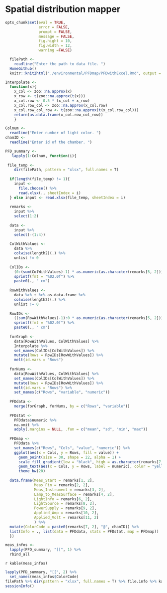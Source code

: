 Spatial distribution mapper
========================================================
```r
opts_chunk$set(eval = TRUE,
               error = FALSE,
               prompt = FALSE,
               message = FALSE,
               fig.hight = 10,
               fig.width = 12,
               warning =FALSE)
```

```r
  filePath <- 
    readline("Enter the path to data file. ") 
  HomeGithub()
  knitr::knit2html("./environmental/PFDmap/PFDwithExcel.Rmd", output = paste0(filePath, "/", chamID, "_PFD.html"))
```

```r
Interpolate <-
  function(x){
    x_col <- zoo::na.approx(x)
    x_row <- t(zoo::na.approx(t(x)))
    x_col.row <- 0.5 * (x_col + x_row)
    x_col.row_col <- zoo::na.approx(x_col.row)
    x_col.row_col_row <- t(zoo::na.approx(t(x_col.row_col)))
    return(as.data.frame(x_col.row_col_row))
    }
```

```r

Colnum <-
  readline("Enter number of light color. ")  
chamID <-
  readline("Enter id of the chamber. ") 

PFD_summary <-
   lapply(1:Colnum, function(i){
  
 file_temp <-
    dir(filePath, pattern = "xlsx", full.names = T)
  
  if(length(file_temp) != 1){
    input <-
      file.choose() %>%
      read.xlsx(., sheetIndex = i)
  } else input <- read.xlsx(file_temp, sheetIndex = i)
    
  remarks <-
    input %>%
    select(1:2)
  
  data <-
    input %>%
    select(-(1:4))
    
  ColWithValues <-
    data %>%
    colwise(length2)(.) %>%
    unlist != 0
  
  ColIDs <-
    (0:(sum(ColWithValues)-1) * as.numeric(as.character(remarks[5, 2]))) %>%
    sprintf(fmt = "%02.0f") %>%
    paste0(., " cm")
  
  RowWithValues <-
    data %>% t %>% as.data.frame %>%
    colwise(length2)(.) %>%
    unlist != 0
  
  RowIDs <-
    ((sum(RowWithValues)-1):0 * as.numeric(as.character(remarks[5, 2]))) %>%
    sprintf(fmt = "%02.0f") %>%
    paste0(., " cm")
  
  forGraph <-
    data[RowWithValues, ColWithValues] %>%
    Interpolate %>%
    set_names(ColIDs[ColWithValues]) %>%
    mutate(Rows = RowIDs[RowWithValues]) %>%
    melt(id.vars = "Rows")
  
  forNums <-
    data[RowWithValues, ColWithValues] %>%
    set_names(ColIDs[ColWithValues]) %>%
    mutate(Rows = RowIDs[RowWithValues]) %>%
    melt(id.vars = "Rows") %>%
    set_names(c("Rows", "variable", "numeric"))
  
  PFDdata <-
    merge(forGraph, forNums, by = c("Rows", "variable"))
  
  PFDstat <-
    PFDdata$numeric %>%
    na.omit %>%
    adply(.margins = NULL, .fun = c("mean", "sd", "min", "max"))
  
  PFDmap <-
    PFDdata %>%
    set_names(c("Rows", "Cols", "value", "numeric")) %>%
    ggplot(aes(x = Cols, y = Rows, fill = value)) +
      geom_point(size = 30, shape = 22, alpha = 1) +
      scale_fill_gradient(low = "black", high = as.character(remarks[7, 2])) +
      geom_text(aes(x = Cols, y = Rows, label = numeric), color = "yellow", vjust = Inf) +
      theme_bw(20)
  
  data.frame(Meas_Start = remarks[1, 2],
             Meas_Fin = remarks[2, 2],
             Meas_Instrument = remarks[3, 2],
             Lamp_to_MeasSurface = remarks[4, 2],
             LightInfo = remarks[6, 2],
             LightSource = remarks[8, 2],
             PowerSupply = remarks[9, 2],
             Applied_Amp = remarks[10, 2],
             Applied_Volt = remarks[11, 2]
             ) %>%
  mutate(ColorCode = paste0(remarks[7, 2], "@", chamID)) %>%
  list(Info = ., list(data = PFDdata, stats = PFDstat, map = PFDmap))
  })

meas_infos <- 
  lapply(PFD_summary, "[[", 1) %>%
  rbind_all
```

`r kable(meas_infos)`
```r
lapply(PFD_summary, "[[", 2) %>%
  set_names(meas_infos$ColorCode)
filePath %>% dir(pattern = "xlsx", full.names = T) %>% file.info %>% kable
sessionInfo()
```